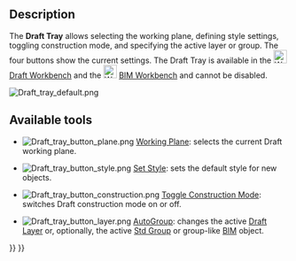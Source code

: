 <languages/>
<translate>

<!--T:17-->
{{Docnav
|[[Draft_ShowSnapBar|ShowSnapBar]]
|[[Draft_Scale_Widget|Scale Widget]]
|[[Draft_Workbench|Draft]]
|IconL=Draft_ShowSnapBar.svg
|IconR=
|IconC=Workbench_Draft.svg
}}

</translate>
{{TOCright}}
<translate>

==Description== <!--T:18-->

<!--T:1-->
The '''Draft Tray''' allows selecting the working plane, defining style settings, toggling construction mode, and specifying the active layer or group. The four buttons show the current settings. The Draft Tray is available in the [[Image:Workbench_Draft.svg|24px]] [[Draft_Workbench|Draft Workbench]] and the [[Image:Workbench_BIM.svg|24px]] [[BIM_Workbench|BIM Workbench]] and cannot be disabled.

</translate>
[[Image:Draft_tray_default.png]]
<translate>
<!--T:19-->
{{Caption|The Draft Tray}}

==Available tools== <!--T:20-->

<!--T:21-->
* [[Image:Draft_tray_button_plane.png]] [[Draft_SelectPlane|Working Plane]]: selects the current Draft working plane.

<!--T:22-->
* [[Image:Draft_tray_button_style.png]] [[Draft_SetStyle|Set Style]]: sets the default style for new objects.

<!--T:23-->
* [[Image:Draft_tray_button_construction.png]] [[Draft_ToggleConstructionMode|Toggle Construction Mode]]: switches Draft construction mode on or off.

<!--T:24-->
* [[Image:Draft_tray_button_layer.png]] [[Draft_AutoGroup|AutoGroup]]: changes the active [[Draft_Layer|Draft Layer]] or, optionally, the active [[Std_Group|Std Group]] or group-like [[BIM_Workbench|BIM]] object.


<!--T:25-->
{{Docnav
|[[Draft_ShowSnapBar|ShowSnapBar]]
|[[Draft_Scale_Widget|Scale Widget]]
|[[Draft_Workbench|Draft]]
|IconL=Draft_ShowSnapBar.svg
|IconR=
|IconC=Workbench_Draft.svg
}}

</translate>
{{Draft Tools navi{{#translation:}}}}
{{Userdocnavi{{#translation:}}}}